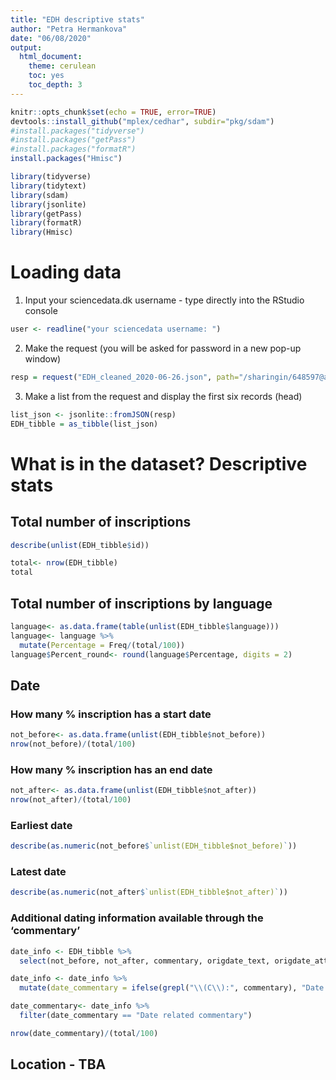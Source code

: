 ```yaml
---
title: "EDH descriptive stats"
author: "Petra Hermankova"
date: "06/08/2020"
output:
  html_document:
    theme: cerulean
    toc: yes
    toc_depth: 3
---
```


```r
knitr::opts_chunk$set(echo = TRUE, error=TRUE)
devtools::install_github("mplex/cedhar", subdir="pkg/sdam")
#install.packages("tidyverse")
#install.packages("getPass")
#install.packages("formatR")
install.packages("Hmisc")

library(tidyverse)
library(tidytext)
library(sdam)
library(jsonlite)
library(getPass)
library(formatR)
library(Hmisc)

```

# Loading data

1. Input your sciencedata.dk username - type directly into the RStudio console
```r
user <- readline("your sciencedata username: ")
```

2. Make the request (you will be asked for password in a new pop-up window)

```r
resp = request("EDH_cleaned_2020-06-26.json", path="/sharingin/648597@au.dk/SDAM_root/SDAM_data/EDH/", method="GET", cred=c(user, getPass("your sciencedata password: ")))
```


3. Make a list from the request and display the first six records (head)
```r
list_json <- jsonlite::fromJSON(resp)
EDH_tibble = as_tibble(list_json)
```

# What is in the dataset? Descriptive stats

## Total number of inscriptions
```r
describe(unlist(EDH_tibble$id))
```

```r
total<- nrow(EDH_tibble)
total
```

## Total number of inscriptions by language
```r
language<- as.data.frame(table(unlist(EDH_tibble$language)))
language<- language %>% 
  mutate(Percentage = Freq/(total/100))
language$Percent_round<- round(language$Percentage, digits = 2)
```

## Date

### How many % inscription has a start date
```r
not_before<- as.data.frame(unlist(EDH_tibble$not_before))
nrow(not_before)/(total/100) 


```

### How many % inscription has an end date
```r
not_after<- as.data.frame(unlist(EDH_tibble$not_after))
nrow(not_after)/(total/100)
```

### Earliest date
```r
describe(as.numeric(not_before$`unlist(EDH_tibble$not_before)`))
```

### Latest date
```r
describe(as.numeric(not_after$`unlist(EDH_tibble$not_after)`))
```

### Additional dating information available through the 'commentary'
```r
date_info <- EDH_tibble %>% 
  select(not_before, not_after, commentary, origdate_text, origdate_attrs, year_of_find)

date_info <- date_info %>% 
  mutate(date_commentary = ifelse(grepl("\\(C\\):", commentary), "Date related commentary", "N/A"))

date_commentary<- date_info %>% 
  filter(date_commentary == "Date related commentary")

nrow(date_commentary)/(total/100)
```

## Location - TBA
